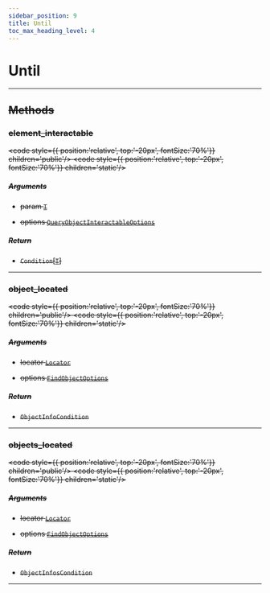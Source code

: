 ```yaml
---
sidebar_position: 9
title: Until
toc_max_heading_level: 4
---
```


# Until <s generated />

<hr class="solid" />  <s generated />

## Methods <s generated />

### element_interactable <s generated />

<s childtag /> <code style={{ position:'relative', top:'-20px', fontSize:'70%'}} children='public'/> <code style={{ position:'relative', top:'-20px', fontSize:'70%'}} children='static'/> <s generated />

##### Arguments <s generated />

- param [`T`]( https://docs.python.org/3.9/library/typing.html?highlight=optional#typing.TypeVar) <s generated />

- options [`QueryObjectInteractableOptions`]( query-object-interactable-options) <s generated />

##### Return <s generated />

- `Condition`[[`T`]( https://docs.python.org/3.9/library/typing.html?highlight=optional#typing.TypeVar)] <s generated />

<hr class="solid" />  <s generated />

### object_located <s generated />

<s childtag /> <code style={{ position:'relative', top:'-20px', fontSize:'70%'}} children='public'/> <code style={{ position:'relative', top:'-20px', fontSize:'70%'}} children='static'/> <s generated />

##### Arguments <s generated />

- locator [`Locator`]( locator) <s generated />

- options [`FindObjectOptions`]( find-object-options) <s generated />

##### Return <s generated />

- `ObjectInfoCondition` <s generated />

<hr class="solid" />  <s generated />

### objects_located <s generated />

<s childtag /> <code style={{ position:'relative', top:'-20px', fontSize:'70%'}} children='public'/> <code style={{ position:'relative', top:'-20px', fontSize:'70%'}} children='static'/> <s generated />

##### Arguments <s generated />

- locator [`Locator`]( locator) <s generated />

- options [`FindObjectOptions`]( find-object-options) <s generated />

##### Return <s generated />

- `ObjectInfosCondition` <s generated />

<hr class="solid" />  <s generated />

